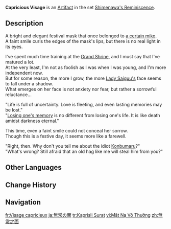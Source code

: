 {{Artifact Infobox
|image = Item Capricious Visage.png
|set   = Shimenawa's Reminiscence
|piece = Circlet of Logos
}}
{{Description|A well-preserved ceremonial fox mask. A small, enigmatic smile ever graces its lips.}}
'''Capricious Visage''' is an [[Artifact]] in the set [[Shimenawa's Reminiscence]].

==Description==
A bright and elegant festival mask that once belonged to [[Asase Hibiki|a certain miko]].<br>A faint smile curls the edges of the mask's lips, but there is no real light in its eyes.

I've spent much time training at the [[Grand Narukami Shrine (Subarea)|Grand Shrine]], and I must say that I've matured a lot.<br>At the very least, I'm not as foolish as I was when I was young, and I'm more independent now.<br>But for some reason, the more I grow, the more [[Kitsune Saiguu|Lady Saiguu's]] face seems to fall under a shadow.<br>What emerges on her face is not anxiety nor fear, but rather a sorrowful reluctance...

"Life is full of uncertainty. Love is fleeting, and even lasting memories may be lost."<br>"[[Erosion|Losing one's memory]] is no different from losing one's life. It is like death amidst darkness eternal."

This time, even a faint smile could not conceal her sorrow.<br>Though this is a festive day, it seems more like a farewell.

"Right, then. Why don't you tell me about the idiot [[Takamine the Mistsplitter|Konbumaru]]?"<br>"What's wrong? Still afraid that an old hag like me will steal him from you?"

==Other Languages==
{{Other Languages
|en       = Capricious Visage
|zhs      = 无常之面
|zhs_rm   = Wúcháng zhī Miàn
|zht      = 無常之面
|zht_rm   = Wúcháng zhī Miàn
|zh_tl    = Mask of Impermanence
|zhja_note = Specifically, the term {{zh|s=无常|t=無常|rm=wúcháng}}/{{ja|無常|rm=mujou}} may also be a reference to the Buddhist concept of {{w|Impermanence#Buddhism|impermanence}}.
|ja       = 無常の面
|ja_rm    = Mujou no Men
|ja_tl    = Mask of Impermanence
|ko       = 무상의 가면
|ko_rm    = Musang-ui Gamyeon
|ko_tl    = Mask of [https://www.britannica.com/topic/anicca Anicca]
|es       = Máscara de la Mutabilidad
|es_tl    = Mask of the Mutability
|fr       = Visage capricieux
|fr_tl    = Capricious Face
|ru       = Непостоянный лик
|ru_tl    = Capricious Visage
|th       = Capricious Visage
|vi       = Mặt Nạ Vô Thường
|vi_tl    = 
|de       = Wechselhafte Maske
|de_tl    = Changeable Mask
|id       = Capricious Visage
|pt       = Máscara das Mutações
|pt_tl    = 
|tr       = Kaprisli Surat
|tr_tl    = Whimsical Face
|it       = Maschera capricciosa
|it_tl    = Capricious Mask
}}

==Change History==
{{Change History|2.0}}

==Navigation==
{{Artifact Set Navbox|Shimenawa's Reminiscence}}

[[fr:Visage capricieux]]
[[ja:無常の面]]
[[tr:Kaprisli Surat]]
[[vi:Mặt Nạ Vô Thường]]
[[zh:無常之面]]